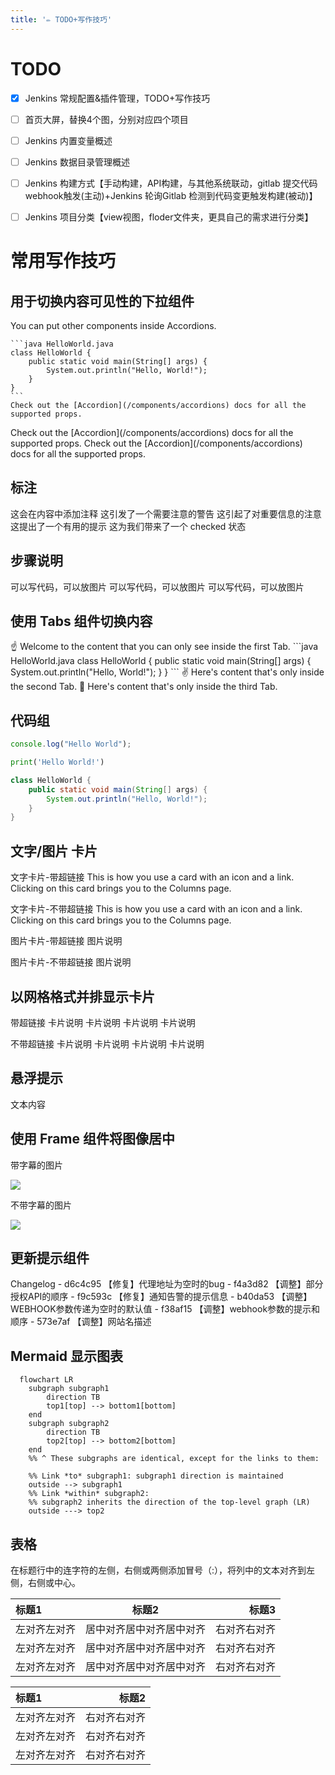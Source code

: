 ```yaml
---
title: '✏️ TODO+写作技巧'
---
```


# TODO
- [x] Jenkins 常规配置&插件管理，TODO+写作技巧
- [ ] 首页大屏，替换4个图，分别对应四个项目
- [ ] Jenkins 内置变量概述
- [ ] Jenkins 数据目录管理概述
- [ ] Jenkins 构建方式【手动构建，API构建，与其他系统联动，gitlab 提交代码webhook触发(主动)+Jenkins 轮询Gitlab 检测到代码变更触发构建(被动)】
- [ ] Jenkins 项目分类【view视图，floder文件夹，更具自己的需求进行分类】



# 常用写作技巧

## 用于切换内容可见性的下拉组件

<AccordionGroup>
  <Accordion title="FAQ without Icon">
    You can put other components inside Accordions.

    ```java HelloWorld.java
    class HelloWorld {
        public static void main(String[] args) {
            System.out.println("Hello, World!");
        }
    }
    ```
    Check out the [Accordion](/components/accordions) docs for all the supported props.
  </Accordion>


  <Accordion title="FAQ with Icon" icon="alien-8bit">
    Check out the [Accordion](/components/accordions) docs for all the supported props.
  </Accordion>


  <Accordion title="FAQ without Icon">
    Check out the [Accordion](/components/accordions) docs for all the supported props.
  </Accordion>

</AccordionGroup>

## 标注
<Note>这会在内容中添加注释</Note>
<Warning>这引发了一个需要注意的警告</Warning>
<Info>这引起了对重要信息的注意</Info>
<Tip>这提出了一个有用的提示</Tip>
<Check>这为我们带来了一个 checked 状态</Check>





## 步骤说明
<Steps>
  <Step title="第一步">
    可以写代码，可以放图片
  </Step>
  <Step title="第二步">
    可以写代码，可以放图片
  </Step>
  <Step title="第三步">
    可以写代码，可以放图片
  </Step>
</Steps>


## 使用 Tabs 组件切换内容

<Tabs>
  <Tab title="First Tab">
    ☝️ Welcome to the content that you can only see inside the first Tab.
    ```java HelloWorld.java
      class HelloWorld {
          public static void main(String[] args) {
              System.out.println("Hello, World!");
          }
      }
    ```
  </Tab>
  <Tab title="Second Tab">
    ✌️ Here's content that's only inside the second Tab.
  </Tab>
  <Tab title="Third Tab">
    💪 Here's content that's only inside the third Tab.
  </Tab>
</Tabs>




## 代码组
<CodeGroup>

```javascript helloWorld.js
console.log("Hello World");
```
```python hello_world.py
print('Hello World!')
```
```java HelloWorld.java
class HelloWorld {
    public static void main(String[] args) {
        System.out.println("Hello, World!");
    }
}
```
</CodeGroup>


## 文字/图片 卡片

文字卡片-带超链接
<Card title="百度一下" href="https://baidu.com">
  This is how you use a card with an icon and a link. Clicking on this card
  brings you to the Columns page.
</Card>

文字卡片-不带超链接
<Card title="百度一下">
  This is how you use a card with an icon and a link. Clicking on this card
  brings you to the Columns page.
</Card>


图片卡片-带超链接
<Card title="图片标题" img="/images/index-light.webp" href="https://baidu.com">
  图片说明
</Card>

图片卡片-不带超链接
<Card title="图片标题" img="/images/index-light.webp">
  图片说明
</Card>

## 以网格格式并排显示卡片

带超链接
<Columns cols={2}>
  <Card title="第一张卡" href="https://baidu.com">
    卡片说明
  </Card>
  <Card title="第二张卡" href="https://baidu.com">
    卡片说明
  </Card>
  <Card title="第三张卡" href="https://baidu.com">
    卡片说明
  </Card>
  <Card title="第四张卡" href="https://baidu.com">
    卡片说明
  </Card>
</Columns>

不带超链接
<Columns cols={2}>
  <Card title="第一张卡">
    卡片说明
  </Card>
  <Card title="第二张卡">
    卡片说明
  </Card>
  <Card title="第三张卡">
    卡片说明
  </Card>
  <Card title="第四张卡">
    卡片说明
  </Card>
</Columns>


## 悬浮提示
<Tooltip tip="提示内容">文本内容</Tooltip>



## 使用 Frame 组件将图像居中

带字幕的图片
<Frame caption="字幕字幕字幕字幕字幕字幕">
  <img src="/images/index-light.webp" />
</Frame>

不带字幕的图片
<Frame>
  <img src="/images/index-light.webp" />
</Frame>


## 更新提示组件
<Update label="2026-06-05" description="v0.1.1">
Changelog
- d6c4c95 【修复】代理地址为空时的bug
- f4a3d82 【调整】部分授权API的顺序
- f9c593c 【修复】通知告警的提示信息
- b40da53 【调整】WEBHOOK参数传递为空时的默认值
- f38af15 【调整】webhook参数的提示和顺序
- 573e7af 【调整】网站名描述
</Update>


## Mermaid 显示图表
```mermaid
  flowchart LR
    subgraph subgraph1
        direction TB
        top1[top] --> bottom1[bottom]
    end
    subgraph subgraph2
        direction TB
        top2[top] --> bottom2[bottom]
    end
    %% ^ These subgraphs are identical, except for the links to them:

    %% Link *to* subgraph1: subgraph1 direction is maintained
    outside --> subgraph1
    %% Link *within* subgraph2:
    %% subgraph2 inherits the direction of the top-level graph (LR)
    outside ---> top2
```


## 表格

在标题行中的连字符的左侧，右侧或两侧添加冒号（:），将列中的文本对齐到左侧，右侧或中心。

| 标题1    | 标题2      | 标题3                    |
| :-------- | :-----------:|--------------------------:|
| 左对齐左对齐     | 居中对齐居中对齐居中对齐      |     右对齐右对齐               |
| 左对齐左对齐      | 居中对齐居中对齐居中对齐      |       右对齐右对齐             |
| 左对齐左对齐   | 居中对齐居中对齐居中对齐      |  右对齐右对齐                   |


| 标题1    | 标题2      |
| :-------- | -----------:|
| 左对齐左对齐     | 右对齐右对齐      |
| 左对齐左对齐      | 右对齐右对齐      |
| 左对齐左对齐   | 右对齐右对齐      |